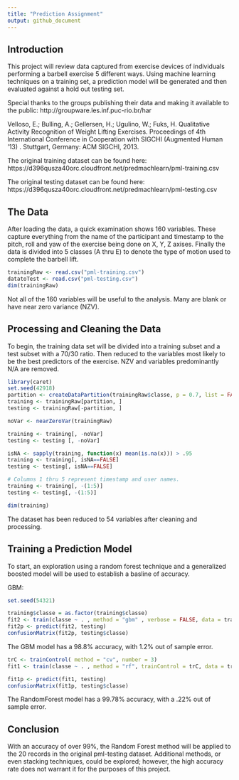 ```yaml
---
title: "Prediction Assignment"
output: github_document
---
```

## Introduction
This project will review data captured from exercise devices of individuals performing a barbell exercise 5 different ways. Using machine learning techniques on a training set, a prediction model will be generated and then evaluated against a hold out testing set.

Special thanks to the groups publishing their data and making it available to the public:
http://groupware.les.inf.puc-rio.br/har

Velloso, E.; Bulling, A.; Gellersen, H.; Ugulino, W.; Fuks, H. Qualitative Activity Recognition of Weight Lifting Exercises. Proceedings of 4th International Conference in Cooperation with SIGCHI (Augmented Human '13) . Stuttgart, Germany: ACM SIGCHI, 2013.

The original training dataset can be found here: 
https://d396qusza40orc.cloudfront.net/predmachlearn/pml-training.csv

The original testing dataset can be found here:
https://d396qusza40orc.cloudfront.net/predmachlearn/pml-testing.csv


## The Data
After loading the data, a quick examination shows 160 variables. These capture everything from the name of the participant and timestamp to the pitch, roll and yaw of the exercise being done on X, Y, Z axises. Finally the data is divided into 5 classes (A thru E) to denote the type of motion used to complete the barbell lift.

```r
trainingRaw <- read.csv("pml-training.csv")
datatoTest <- read.csv("pml-testing.csv")
dim(trainingRaw)
```

Not all of the 160 variables will be useful to the analysis. Many are blank or have near zero variance (NZV).

## Processing and Cleaning the Data
To begin, the training data set will be divided into a training subset and a test subset with a 70/30 ratio. Then reduced to the variables most likely to be the best predictors of the exercise. NZV and variables predominantly N/A are removed. 

```r
library(caret)
set.seed(42918)
partition <- createDataPartition(trainingRaw$classe, p = 0.7, list = FALSE)
training <- trainingRaw[partition, ]
testing <- trainingRaw[-partition, ]

noVar <- nearZeroVar(trainingRaw)

training <- training[, -noVar]
testing <- testing [, -noVar]

isNA <- sapply(training, function(x) mean(is.na(x))) > .95
training <- training[, isNA==FALSE]
testing <- testing[, isNA==FALSE]

# Columns 1 thru 5 represent timestamp and user names. 
training <- training[, -(1:5)]
testing <- testing[, -(1:5)]

dim(training)

```

The dataset has been reduced to 54 variables after cleaning and processing.


## Training a Prediction Model
To start, an exploration using a random forest technique and a generalized boosted model will be used to establish a basline of accuracy.

GBM:
```r
set.seed(54321)

training$classe = as.factor(training$classe)
fit2 <- train(classe ~ . , method = "gbm" , verbose = FALSE, data = training)
fit2p <- predict(fit2, testing)
confusionMatrix(fit2p, testing$classe)
```

The GBM model has a 98.8% accuracy, with 1.2% out of sample error.

```r
trC <- trainControl( method = "cv", number = 3)
fit1 <- train(classe ~ . , method = "rf", trainControl = trC, data = training, ntree = 200)

fit1p <- predict(fit1, testing)
confusionMatrix(fit1p, testing$classe)
```

The RandomForest model has a 99.78% accuracy, with a .22% out of sample error.

## Conclusion
With an accuracy of over 99%, the Random Forest method will be applied to the 20 records in the original pml-testing dataset. Additional methods, or even stacking techniques, could be explored; however, the high accuracy rate does not warrant it for the purposes of this project. 


